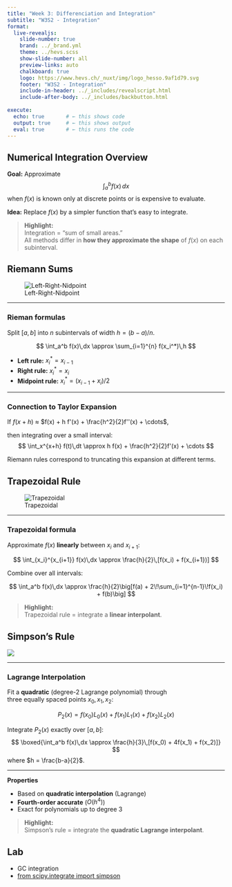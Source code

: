 ```yaml
---
title: "Week 3: Differenciation and Integration"
subtitle: "W3S2 - Integration"
format:
  live-revealjs:
    slide-number: true
    brand: ../_brand.yml
    theme: ../hevs.scss
    show-slide-number: all
    preview-links: auto
    chalkboard: true
    logo: https://www.hevs.ch/_nuxt/img/logo_hesso.9af1d79.svg
    footer: "W3S2 - Integration"
    include-in-header: ../_includes/revealscript.html
    include-after-body: ../_includes/backbutton.html
    
execute:
  echo: true       # ← this shows code
  output: true     # ← this shows output
  eval: true       # ← this runs the code
---
```


## Numerical Integration Overview

**Goal:** Approximate
$$
\int_a^b f(x)\,dx
$$
when $f(x)$ is known only at discrete points or is expensive to evaluate.

**Idea:** Replace $f(x)$ by a simpler function that’s easy to integrate.

> ::: callout-tip
**Highlight:**  
Integration =  “sum of small areas.”  
All methods differ in **how they approximate the shape** of $f(x)$ on each subinterval.
:::

## Riemann Sums

![Left-Right-Nidpoint](img/riemann.png)

---

### Rieman formulas

Split $[a,b]$ into $n$ subintervals of width $h = (b-a)/n$.

$$
\int_a^b f(x)\,dx \approx \sum_{i=1}^{n} f(x_i^*)\,h
$$

- **Left rule:** $x_i^* = x_{i-1}$
- **Right rule:** $x_i^* = x_i$
- **Midpoint rule:** $x_i^* = (x_{i-1} + x_i)/2$

---

### Connection to Taylor Expansion

If $f(x+h)$ ≈ $f(x) + h f'(x) + \frac{h^2}{2}f''(x) + \cdots$,

then integrating over a small interval:
$$
\int_x^{x+h} f(t)\,dt \approx h f(x) + \frac{h^2}{2}f'(x) + \cdots
$$

:::::: {.callout-important}
Riemann rules correspond to truncating this expansion at different terms.
:::

## Trapezoidal Rule


![Trapezoidal](img/trap.png)

---

### Trapezoidal formula

Approximate $f(x)$ **linearly** between $x_i$ and $x_{i+1}$:

$$
\int_{x_i}^{x_{i+1}} f(x)\,dx
  \approx \frac{h}{2}\,[f(x_i) + f(x_{i+1})]
$$

Combine over all intervals:

$$
\int_a^b f(x)\,dx
  \approx \frac{h}{2}\big[f(a) + 2\!\sum_{i=1}^{n-1}\!f(x_i) + f(b)\big]
$$


> ::: callout-note
**Highlight:**  
Trapezoidal rule = integrate a **linear interpolant**.
:::

## Simpson’s Rule


![](img/simpson.png)

--- 

### Lagrange Interpolation

Fit a **quadratic** (degree-2 Lagrange polynomial) through  
three equally spaced points $x_0, x_1, x_2$:

$$
P_2(x) = f(x_0)L_0(x) + f(x_1)L_1(x) + f(x_2)L_2(x)
$$

Integrate $P_2(x)$ exactly over $[a,b]$:
$$
\boxed{\int_a^b f(x)\,dx \approx \frac{h}{3}\,[f(x_0) + 4f(x_1) + f(x_2)]}
$$
where $h = \frac{b-a}{2}$.

---

**Properties**

- Based on **quadratic interpolation** (Lagrange)
- **Fourth-order accurate** ($O(h^4)$)
- Exact for polynomials up to degree 3

> ::: callout-tip
**Highlight:**  
Simpson’s rule = integrate the **quadratic Lagrange interpolant**.
:::

## Lab

- GC integration
- [from scipy.integrate import simpson](https://docs.scipy.org/doc/scipy/reference/generated/scipy.integrate.simpson.html)
